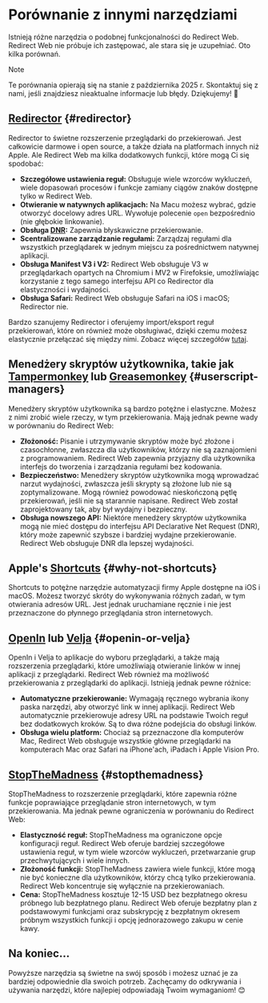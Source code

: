 # Porównanie z innymi narzędziami

Istnieją różne narzędzia o podobnej funkcjonalności do Redirect Web. Redirect Web nie próbuje ich zastępować, ale stara się je uzupełniać. Oto kilka porównań.

> [!NOTE]
> Te porównania opierają się na stanie z października 2025 r. Skontaktuj się z nami, jeśli znajdziesz nieaktualne informacje lub błędy. Dziękujemy! 🙏

## [Redirector](https://github.com/einaregilsson/Redirector) {#redirector}

Redirector to świetne rozszerzenie przeglądarki do przekierowań. Jest całkowicie darmowe i open source, a także działa na platformach innych niż Apple. Ale Redirect Web ma kilka dodatkowych funkcji, które mogą Ci się spodobać:

* **Szczegółowe ustawienia reguł:** Obsługuje wiele wzorców wykluczeń, wiele dopasowań procesów i funkcje zamiany ciągów znaków dostępne tylko w Redirect Web.
* **Otwieranie w natywnych aplikacjach:** Na Macu możesz wybrać, gdzie otworzyć docelowy adres URL. Wywołuje polecenie `open` bezpośrednio (nie głębokie linkowanie).
* **Obsługa [DNR](https://blog.mozilla.org/addons/2023/05/17/declarativenetrequest-available-in-firefox/):** Zapewnia błyskawiczne przekierowanie.
* **Scentralizowane zarządzanie regułami:** Zarządzaj regułami dla wszystkich przeglądarek w jednym miejscu za pośrednictwem natywnej aplikacji.
* **Obsługa Manifest V3 i V2:** Redirect Web obsługuje V3 w przeglądarkach opartych na Chromium i MV2 w Firefoksie, umożliwiając korzystanie z tego samego interfejsu API co Redirector dla elastyczności i wydajności.
* **Obsługa Safari:** Redirect Web obsługuje Safari na iOS i macOS; Redirector nie.

Bardzo szanujemy Redirector i oferujemy import/eksport reguł przekierowań, które on również może obsługiwać, dzięki czemu możesz elastycznie przełączać się między nimi. Zobacz więcej szczegółów [tutaj](/export-or-import-rules).

## Menedżery skryptów użytkownika, takie jak [Tampermonkey](https://www.tampermonkey.net/) lub [Greasemonkey](https://www.greasespot.net/) {#userscript-managers}

Menedżery skryptów użytkownika są bardzo potężne i elastyczne. Możesz z nimi zrobić wiele rzeczy, w tym przekierowania. Mają jednak pewne wady w porównaniu do Redirect Web:

* **Złożoność:** Pisanie i utrzymywanie skryptów może być złożone i czasochłonne, zwłaszcza dla użytkowników, którzy nie są zaznajomieni z programowaniem. Redirect Web zapewnia przyjazny dla użytkownika interfejs do tworzenia i zarządzania regułami bez kodowania.
* **Bezpieczeństwo:** Menedżery skryptów użytkownika mogą wprowadzać narzut wydajności, zwłaszcza jeśli skrypty są złożone lub nie są zoptymalizowane. Mogą również powodować nieskończoną pętlę przekierowań, jeśli nie są starannie napisane. Redirect Web został zaprojektowany tak, aby był wydajny i bezpieczny.
* **Obsługa nowszego API:** Niektóre menedżery skryptów użytkownika mogą nie mieć dostępu do interfejsu API Declarative Net Request (DNR), który może zapewnić szybsze i bardziej wydajne przekierowanie. Redirect Web obsługuje DNR dla lepszej wydajności.

## Apple\'s [Shortcuts](https://support.apple.com/guide/shortcuts/welcome/ios) {#why-not-shortcuts}

Shortcuts to potężne narzędzie automatyzacji firmy Apple dostępne na iOS i macOS. Możesz tworzyć skróty do wykonywania różnych zadań, w tym otwierania adresów URL. Jest jednak uruchamiane ręcznie i nie jest przeznaczone do płynnego przeglądania stron internetowych.

## [OpenIn](https://loshadki.app/openin4/) lub [Velja](https://sindresorhus.com/velja) {#openin-or-velja}

OpenIn i Velja to aplikacje do wyboru przeglądarki, a także mają rozszerzenia przeglądarki, które umożliwiają otwieranie linków w innej aplikacji z przeglądarki. Redirect Web również ma możliwość przekierowania z przeglądarki do aplikacji. Istnieją jednak pewne różnice:

* **Automatyczne przekierowanie:** Wymagają ręcznego wybrania ikony paska narzędzi, aby otworzyć link w innej aplikacji. Redirect Web automatycznie przekierowuje adresy URL na podstawie Twoich reguł bez dodatkowych kroków. Są to dwa różne podejścia do obsługi linków.
* **Obsługa wielu platform:** Chociaż są przeznaczone dla komputerów Mac, Redirect Web obsługuje wszystkie główne przeglądarki na komputerach Mac oraz Safari na iPhone'ach, iPadach i Apple Vision Pro.

## [StopTheMadness](https://www.stopthemadness.com/) {#stopthemadness}

StopTheMadness to rozszerzenie przeglądarki, które zapewnia różne funkcje poprawiające przeglądanie stron internetowych, w tym przekierowania. Ma jednak pewne ograniczenia w porównaniu do Redirect Web:

* **Elastyczność reguł:** StopTheMadness ma ograniczone opcje konfiguracji reguł. Redirect Web oferuje bardziej szczegółowe ustawienia reguł, w tym wiele wzorców wykluczeń, przetwarzanie grup przechwytujących i wiele innych.
* **Złożoność funkcji:** StopTheMadness zawiera wiele funkcji, które mogą nie być konieczne dla użytkowników, którzy chcą tylko przekierowania. Redirect Web koncentruje się wyłącznie na przekierowaniach.
* **Cena:** StopTheMadness kosztuje 12-15 USD bez bezpłatnego okresu próbnego lub bezpłatnego planu. Redirect Web oferuje bezpłatny plan z podstawowymi funkcjami oraz subskrypcję z bezpłatnym okresem próbnym wszystkich funkcji i opcję jednorazowego zakupu w cenie kawy.

## Na koniec...

Powyższe narzędzia są świetne na swój sposób i możesz uznać je za bardziej odpowiednie dla swoich potrzeb. Zachęcamy do odkrywania i używania narzędzi, które najlepiej odpowiadają Twoim wymaganiom! 😊
